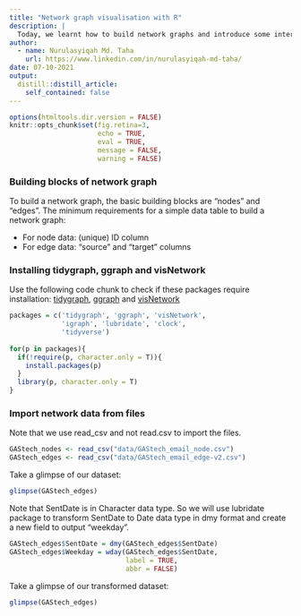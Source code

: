 ```yaml
---
title: "Network graph visualisation with R"
description: |
  Today, we learnt how to build network graphs and introduce some interactivity.
author:
  - name: Nurulasyiqah Md. Taha
    url: https://www.linkedin.com/in/nurulasyiqah-md-taha/
date: 07-10-2021
output:
  distill::distill_article:
    self_contained: false
---
```



```r
options(htmltools.dir.version = FALSE)
knitr::opts_chunk$set(fig.retina=3,
                      echo = TRUE, 
                      eval = TRUE,
                      message = FALSE,
                      warning = FALSE)
```

### Building blocks of network graph

To build a network graph, the basic building blocks are "nodes" and "edges". The minimum requirements for a simple data table to build a network graph:

* For node data: (unique) ID column
* For edge data: "source" and "target" columns

### Installing tidygraph, ggraph and visNetwork

Use the following code chunk to check if these packages require installation: [tidygraph](https://tidygraph.data-imaginist.com/index.html), [ggraph](https://ggraph.data-imaginist.com/index.html) and [visNetwork](https://datastorm-open.github.io/visNetwork/)

```r
packages = c('tidygraph', 'ggraph', 'visNetwork',
             'igraph', 'lubridate', 'clock',
             'tidyverse')
              
for(p in packages){
  if(!require(p, character.only = T)){
    install.packages(p)
  }
  library(p, character.only = T)
}
```

### Import network data from files

Note that we use read_csv and not read.csv to import the files.

```r
GAStech_nodes <- read_csv("data/GAStech_email_node.csv")
GAStech_edges <- read_csv("data/GAStech_email_edge-v2.csv")
```

Take a glimpse of our dataset:

```r
glimpse(GAStech_edges)
```

Note that SentDate is in Character data type. So we will use lubridate package to transform SentDate to Date data type in dmy format and create a new field to output "weekday".

```r
GAStech_edges$SentDate = dmy(GAStech_edges$SentDate)
GAStech_edges$Weekday = wday(GAStech_edges$SentDate,
                             label = TRUE,
                             abbr = FALSE)
```

Take a glimpse of our transformed dataset:

```r
glimpse(GAStech_edges)
```
